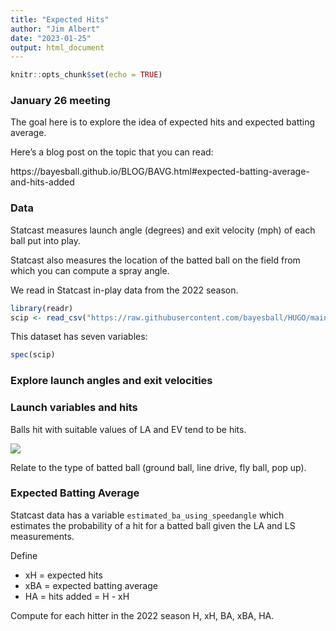 ```yaml
---
title: "Expected Hits"
author: "Jim Albert"
date: "2023-01-25"
output: html_document
---
```


```r
knitr::opts_chunk$set(echo = TRUE)
```

### January 26 meeting

The goal here is to explore the idea of expected hits and expected batting average.

Here's a blog post on the topic that you can read:

https://bayesball.github.io/BLOG/BAVG.html#expected-batting-average-and-hits-added

### Data

Statcast measures launch angle (degrees) and exit velocity (mph) of each ball put into play.

Statcast also measures the location of the batted ball on the field from which you can compute a spray angle.

We read in Statcast in-play data from the 2022 season.

```r
library(readr)
scip <- read_csv("https://raw.githubusercontent.com/bayesball/HUGO/main/January%2026/sc2022_ip.csv")
```

This dataset has seven variables:

```r
spec(scip)
```

### Explore launch angles and exit velocities

### Launch variables and hits

Balls hit with suitable values of LA and EV tend
to be hits.

![](expected_ba_graph.png)

Relate to the type of batted ball (ground ball,
line drive, fly ball, pop up).

### Expected Batting Average

Statcast data has a variable `estimated_ba_using_speedangle` which estimates the probability of a hit for a batted ball given the LA and LS measurements.

Define

- xH = expected hits
- xBA = expected batting average
- HA = hits added = H - xH

Compute for each hitter in the 2022 season
H, xH, BA, xBA, HA.


